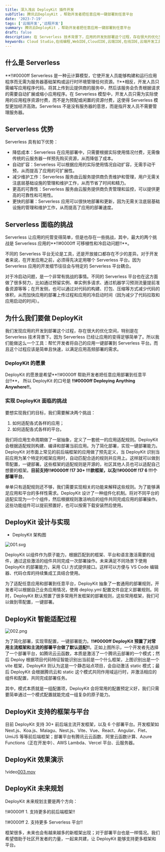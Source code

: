 ```yaml
---
title: 深入浅出 DeployKit 插件开发
subTitle: 腾讯云DeployKit ，帮助开发者把任意应用一键部署到任意平台
date: '2023-7-19'
tags: ['云端开发','远程开发']
summary: 腾讯云DeployKit ，帮助开发者把任意应用一键部署到任意平台
draft: false
description: 在 Serverless 技术背景下，应用的开发到部署这个过程，存在很大的优化空间。腾讯云DeployKit 帮忙开发者将自己的应用一键部署到 Serverless 平台。部署过程简单且快速，以满足应用高频部署的需求。
keywords: Cloud Studio,在线编程,WebIDE,CloudIDE,云端IDE,在线IDE,云端开发工具,在线集成开发环境,开发环境分享,代码托管,在线开发,在线调试,软件团队协作
---
```



## 什么是 Serverless

**!!#0000ff Serverless 是一种云计算模型，它使开发人员能够构建和运行应用程序而无需为服务器基础架构或运行时环境管理任何资源。!!**相反，开发人员只需编写应用程序代码，将其上传到云提供商的服务中，然后该服务会负责根据请求的需要自动扩展或缩小应用程序。在 Serverless 模型中，开发人员只需为实际使用的应用程序资源付费，而不是为预配或闲置的资源付费，这使得 Serverless 模型更加经济高效。Serverless 不是没有服务器的意思，而是指开发人员不需要管理服务器。


## Serverless 优势

Serverless 具有如下优势：
- 降低成本：Serverless 在应用部署中，只需要根据实际使用情况付费，无需像传统的云服务器一样预先购买资源，从而降低了成本。
- 自动扩容：Serverless 可以根据应用的实际使用情况自动扩容，无需手动干预，从而提高了应用的可扩展性。
- 减少维护工作：Serverless 服务由云服务提供商负责维护和管理，用户无需关注底层基础设施的管理和维护工作，从而节省了时间和精力。
- 更高的可靠性：Serverless 服务由云服务提供商负责管理和监控，可以提供更高的可靠性和可用性。
- 更快的部署：Serverless 应用可以很快地部署和更新，因为无需关注底层基础设施的管理和维护工作，从而提高了应用的部署速度。


## Serverless 面临的挑战

Serverless 让应用的托管变得简单，但是也存在一些挑战，其中，最大的两个挑战是 Serverless 应用的**!!#0000ff 可移植性和冷启动问题!!**。

不同的 Serverless 平台无论是工具，还是开放接口都存在不少的差异。对于开发者来说，在开发应用之前，必须得先决定用哪个 Serverless 平台。因为 Serverless 应用的开发细节往往会与特定的 Serverless 平台耦合。

对于冷启动问题，是一个非常有挑战的事情。不同的 Serverless 平台也在这方面做了很多努力，比如通过预留实例、单实例多请求、通过机器学习预测流量提前准备资源等等；在开发侧，也可以通过对代码的构建、打包、压缩等方式减少代码的体积，从而加快应用的部署上传过程和应用的冷启动时间（因为减少了代码拉取和应用启动的时间）。


## 为什么我们要做 DeployKit

我们发现应用的开发到部署这个过程，存在很大的优化空间，特别是在 Serverless 技术背景下。因为 Serverless 已经让应用的变得足够简单了。所以我们能做这么一个工具：帮忙开发者将自己的应用一键部署到 Serverless 平台。而且这个过程应该是简单且快速，以满足应用高频部署的需求。


### DeployKit 的愿景

DeployKit 的愿景是希望**!!#0000ff 帮助开发者把任意应用部署到任意平台!!**，
所以 DeployKit 的口号是 **!!#0000ff Deploying Anything Anywhere!!**。


### 实现 DeployKit 面临的挑战

要想实现我们的目标，我们需要解决两个挑战：
          
1. 如何适配各式各样的应用；   
2. 如何适配各式各样的平台。


我们将应用生命周期做了一层抽象，定义了一套统一的应用适配规则。DeployKit 会根据适配规则构建、编译和部署当前应用。为了简化部署，实现一键部署能力。DeployKit 对市面上常见的前后端框架的应用做了预先定义，当 DeployKit 识别当前应用为某个特定的框架应用时，自动匹配合适的规则并应用上。这样就可以做到零配置，一键部署。这些框架的适配规则是开源的，社区其他人员也可以适配自己想要的框架。**目前支持!!#0000ff  !17 30+ !!!款框架，以及!!#0000ff !17  6 !!!个部署平台**。


单单只有适配规则还不够，我们需要实现相关的功能来解释这些规则。为了能够满足应用和平台的多样性需求。DeployKit 设计了一种组件化机制。将对不同平台的适配实现为一个个组件，然后根据规则激活响应的组件共同完成应用的部署操作。这些功能组件可以提前预置好，也可以按需下载安装然后使用。

## DeployKit 设计与实现


- DeployKit 架构图

![001.svg](https://help-assets-1257242599.cos.ap-shanghai.myqcloud.com/enterprise/04-DeployKi/001.svg)

DeployKit 以组件作为原子能力，根据匹配到的框架、平台和语言激活需要的组件，通过这些激活的组件共同完成一次部署操作。未来满足不同场景下使用 DeployKit 的部署能力，采用 CLI 方式提供接口。这样可以方便与 VS Code 编辑器、代码仓库的持续集成工具结合使用。


为了适配任意应用和部署到任意平台，DeployKit 抽象了一套通用的部署规则，开发者可以根据自己业务应用情况，使用 deploy.yml 配置文件自定义部署规则。同时，DeployKit 默认预置了很多常用开发框架的部署规则，这些常用框架，我们可以做到零配置，一键部署。

## DeployKit 智能适配过程

![002.png](https://help-assets-1257242599.cos.ap-shanghai.myqcloud.com/enterprise/04-DeployKi/002.png)

为了简化部署，实现零配置，一键部署能力。**!!#0000ff DeployKit 预置了对常用主流框架和主流的部署平台做了默认适配!!**。正如上图所示，一个开发者先选择了一个部署平台，如腾讯云云函数，本质是激活了一个腾讯云部署的一个模式；然后 Deploy 根据项目代码特征智能识别出当前是一个什么框架，上图识别出是一个 vite 框架，DeployKit 则认为这是一个静态站点项目，会自动激活 static 模式；最后 DeployKit 会根据腾讯云和 static 这个模式共同作用域运行时，并激活相应的组件和配置，共同完成部署任务。


其中，模式本质就是一组配置项，DeployKit 会将常用的配置预定义好，我们只需要简单通过一个模式配置就能完成一组复杂的原子能力。


## DeployKit 支持的框架与平台

目前 DeployKit 支持 30+ 前后端主流开发框架，以及 6 个部署平台。开发框架如 Next.js、Koa.js、Malagu、Nest.js、Vite、Vue、React、Angular、Flet、UmiJS 等等前后端框架；部署平台有腾讯云云函数、阿里云函数计算、Azure Functions（正在开发中）、AWS Lambda、Vercel 平台、云服务器。


## DeployKit 效果演示

!video[003.mov](https://help-assets-1257242599.cos.ap-shanghai.myqcloud.com/enterprise/04-DeployKi/003.mov)

## DeployKit 未来规划

DeployKit 未来规划主要是两个方向：

!!#0000ff 1. 支持更多的前后端框架!!

!!#0000ff 2. 支持更多 Serverless 平台!!

框架很多，未来也会有越来越多的新框架出现；对于部署平台也是一样情况。我们希望借助于社区开发者的力量，一起来共建，让 DeployKit 能够支持更多框架和平台。
